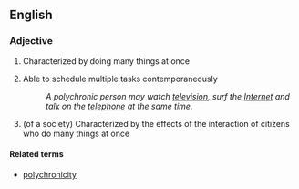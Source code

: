 ==English==

===Adjective===
{{en-adj}}

# Characterized by doing many things at once
# {{of a person}} Able to schedule multiple tasks contemporaneously
#: ''A polychronic person may watch [[television]], surf the [[Internet]] and talk on the [[telephone]] at the same time.''
# (of a society) Characterized by the effects of the interaction of citizens who do many things at once 
====Related terms====
* [[polychronicity]]